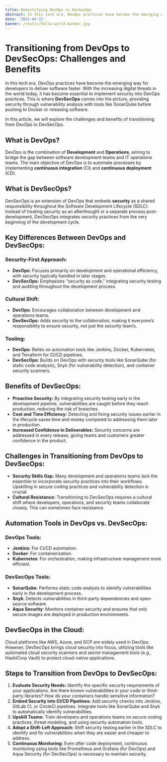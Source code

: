 ```yaml
---
title: Demystifying DevOps vs DevSecOps
abstract: In this tech era, DevOps practices have become the emerging way for developers to deliver software faster. With the increasing digital threats in the world today, it has become essential to implement security into DevOps practices.
date: '2022-04-21'
banner: /static/hello-world-banner.jpg
---
```


# Transitioning from DevOps to DevSecOps: Challenges and Benefits

In this tech era, DevOps practices have become the emerging way for developers to deliver software faster. With the increasing digital threats in the world today, it has become essential to implement security into DevOps practices. This is where **DevSecOps** comes into the picture, providing security through vulnerability analysis with tools like SonarQube before pushing to Docker or releasing software.

In this article, we will explore the challenges and benefits of transitioning from DevOps to DevSecOps.

## What is DevOps?
DevOps is the combination of **Development** and **Operations**, aiming to bridge the gap between software development teams and IT operations teams. The main objective of DevOps is to automate processes by implementing **continuous integration** (CI) and **continuous deployment** (CD).

## What is DevSecOps?
DevSecOps is an extension of DevOps that embeds **security** as a shared responsibility throughout the Software Development Lifecycle (SDLC). Instead of treating security as an afterthought or a separate process post-development, DevSecOps integrates security practices from the very beginning of the development cycle.

## Key Differences Between DevOps and DevSecOps:

### Security-First Approach:
- **DevOps:** Focuses primarily on development and operational efficiency, with security typically handled in later stages.
- **DevSecOps:** Emphasizes "security as code," integrating security testing and auditing throughout the development process.

### Cultural Shift:
- **DevOps:** Encourages collaboration between development and operations teams.
- **DevSecOps:** Adds security to the collaboration, making it everyone’s responsibility to ensure security, not just the security team’s.

### Tooling:
- **DevOps:** Relies on automation tools like Jenkins, Docker, Kubernetes, and Terraform for CI/CD pipelines.
- **DevSecOps:** Builds on DevOps with security tools like SonarQube (for static code analysis), Snyk (for vulnerability detection), and container security scanners.

## Benefits of DevSecOps:
- **Proactive Security:** By integrating security testing early in the development pipeline, vulnerabilities are caught before they reach production, reducing the risk of breaches.
- **Cost and Time Efficiency:** Detecting and fixing security issues earlier in the lifecycle saves time and money compared to addressing them later in production.
- **Increased Confidence in Deliverables:** Security concerns are addressed in every release, giving teams and customers greater confidence in the product.

## Challenges in Transitioning from DevOps to DevSecOps:
- **Security Skills Gap:** Many development and operations teams lack the expertise to incorporate security practices into their workflows. Upskilling in secure coding practices and vulnerability detection is crucial.
- **Cultural Resistance:** Transitioning to DevSecOps requires a cultural shift where developers, operations, and security teams collaborate closely. This can sometimes face resistance.

## Automation Tools in DevOps vs. DevSecOps:
### DevOps Tools:
- **Jenkins**: For CI/CD automation.
- **Docker**: For containerization.
- **Kubernetes**: For orchestration, making infrastructure management more efficient.

### DevSecOps Tools:
- **SonarQube**: Performs static code analysis to identify vulnerabilities early in the development process.
- **Snyk**: Detects vulnerabilities in third-party dependencies and open-source software.
- **Aqua Security**: Monitors container security and ensures that only secure images are deployed in production environments.

## DevSecOps in the Cloud:
Cloud platforms like AWS, Azure, and GCP are widely used in DevOps. However, DevSecOps brings cloud security into focus, utilizing tools like automated cloud security scanners and secret management tools (e.g., HashiCorp Vault) to protect cloud-native applications.

## Steps to Transition from DevOps to DevSecOps:
1. **Evaluate Security Needs:** Identify the specific security requirements of your applications. Are there known vulnerabilities in your code or third-party libraries? How do your containers handle sensitive information?
2. **Embed Security into CI/CD Pipelines:** Add security checks into Jenkins, GitLab CI, or CircleCI pipelines. Integrate tools like SonarQube and Snyk to automatically identify vulnerabilities.
3. **Upskill Teams:** Train developers and operations teams on secure coding practices, threat modeling, and using security automation tools.
4. **Adopt a Shift-Left Approach:** Shift security testing earlier in the SDLC to identify and fix vulnerabilities when they are easier and cheaper to address.
5. **Continuous Monitoring:** Even after code deployment, continuous monitoring using tools like Prometheus and Grafana (for DevOps) and Aqua Security (for DevSecOps) is necessary to maintain security.

